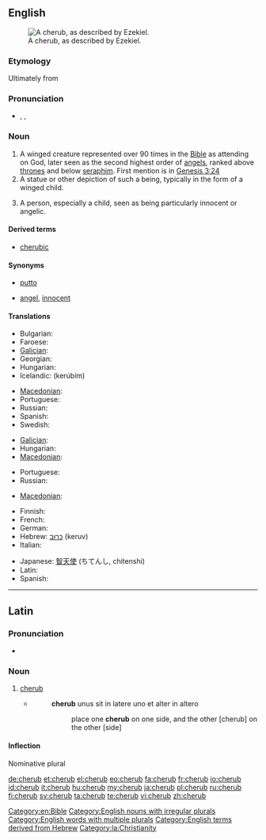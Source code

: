 {{also|Cherub}}
==English==
[[File:Tetramorph meteora.jpg|thumb|A cherub, as described by Ezekiel.]]

===Etymology===
Ultimately from {{etyl|he}} {{term|כרוב| כְּרוּב|tr= kerúv|lang=he|sc=Hebr}}

===Pronunciation===
* {{enPR|chĕrʹəb}}, {{IPA|/ˈtʃɛrəb/}}, {{SAMPA|/"tSEr@b/}}

===Noun===
{{en-noun|pl2=cherubim}}

# A winged creature represented over 90 times in the [[Bible]] as attending on God, later seen as the second highest order of [[angels]], ranked above [[throne]]s and below [[seraph]]im. First mention is in [http://en.wikisource.org/wiki/Bible_%28World_English%29/Genesis#Chapter_3 Genesis 3:24]
# A statue or other depiction of such a being, typically in the form of a winged child.
# {{figuratively}} A person, especially a child, seen as being particularly innocent or angelic.

====Derived terms====
* [[cherubic]]

====Synonyms====
* {{sense|winged child}} [[putto]]
* {{sense|innocent or angelic person}} [[angel]], [[innocent]]

====Translations====
{{trans-top|winged creature represented in the Bible as attending on God}}
* Bulgarian: {{t-|bg|херувим|m}}
* Faroese: {{t|fo|kerúbur|m}}
* [[Galician]]: {{t-|gl|querubín|m|xs=Galician}}
* Georgian: {{t|ka|ქერუბინი |tr=kerubini|sc=Geor}}
* Hungarian: {{t|hu|kerub}}
* Icelandic: {{t|is|kerúb|m}} (kerúbím)
{{trans-mid}}
* [[Macedonian]]: {{t-|mk|херувим|m|tr=héruvim}}
* Portuguese: {{t+|pt|querubim}}
* Russian: {{t+|ru|херувим|m|tr=kheruvím}}
* Spanish: {{t|es|querubín|m}}
* Swedish: {{t-|sv|kerub|c}}
{{trans-bottom}}

{{trans-top|statue or other depiction of such a being}}
* [[Galician]]: {{t-|gl|querubín|m|xs=Galician}}
* Hungarian: {{t|hu|kerub}}
* [[Macedonian]]: {{t-|mk|херувим|m|tr=héruvim}}
{{trans-mid}}
* Portuguese: {{t|pt|querubim|m}}
* Russian: {{t+|ru|херувим|m|tr=kheruvím}}
{{trans-bottom}}

{{trans-top|person seen as being particularly innocent or angelic}}
* [[Macedonian]]: {{t|mk|ангелче|n|tr=ángelče}}
{{trans-mid}}
{{trans-bottom}}

{{checktrans-top}}
* Finnish: {{t+|fi|kerubi}}
* French: {{t+|fr|chérubin|m}}
* German: {{t-|de|Cherub|m}}
* Hebrew: [[כרוב|כרוּב]] (keruv) {{m}}
* Italian: {{t+|it|cherubino|m}}
{{trans-mid}}
* Japanese: [[智天使]] (ちてんし, chitenshi)
* Latin: {{t-|la|cherub|m}}
* Spanish: {{t+|es|querubín|m}}
{{trans-bottom}}

[[Category:en:Bible]]
[[Category:English nouns with irregular plurals]]
[[Category:English words with multiple plurals]]
[[Category:English terms derived from Hebrew]]

----

==Latin==

===Pronunciation===
* {{a|Ecclesiastical}} {{IPA|/ˈkeː.rub/|lang=la}}

===Noun===
{{infl|la|noun|g=m}}

# [[#English|cherub]]
#* {{RQ:Vulgate|Exodus|25|19}}
#*: '''cherub''' unus sit in latere uno et alter in altero
#*:: place one '''cherub''' on one side, and the other [cherub] on the other [side]

====Inflection====
Nominative plural {{term|cherubin|lang=la}}

[[Category:la:Christianity]]

[[de:cherub]]
[[et:cherub]]
[[el:cherub]]
[[eo:cherub]]
[[fa:cherub]]
[[fr:cherub]]
[[io:cherub]]
[[id:cherub]]
[[it:cherub]]
[[hu:cherub]]
[[my:cherub]]
[[ja:cherub]]
[[pl:cherub]]
[[ru:cherub]]
[[fi:cherub]]
[[sv:cherub]]
[[ta:cherub]]
[[te:cherub]]
[[vi:cherub]]
[[zh:cherub]]